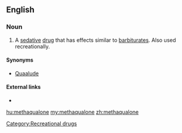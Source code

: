 ==English==

===Noun===
{{en-noun|-}}

# {{pharmaceutical drug}} A [[sedative]] [[drug]] that has effects similar to [[barbiturate]]s. Also used recreationally.

====Synonyms====
* [[Quaalude]]

====External links====
* {{pedialite}}

[[Category:Recreational drugs]]

[[hu:methaqualone]]
[[my:methaqualone]]
[[zh:methaqualone]]